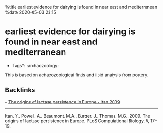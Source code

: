 %title earliest evidence for dairying is found in near east and mediterranean
%date 2020-05-03 23:15

= earliest evidence for dairying is found in near east and mediterranean =

*Tags*: :archaozoology:

This is based on achaeozoological finds and lipid analysis from pottery.

== Backlinks ==

- [[35|The origins of lactase persistence in Europe - Itan 2009]]

----

Itan, Y., Powell, A., Beaumont, M.A., Burger, J., Thomas, M.G., 2009. The origins of lactase persistence in Europe. PLoS Computational Biology. 5, 17–19.
